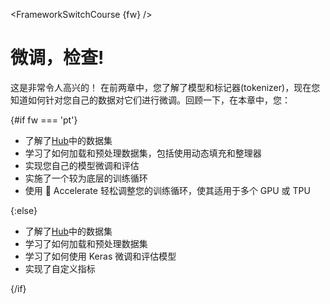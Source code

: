 <FrameworkSwitchCourse {fw} />

# 微调，检查!

这是非常令人高兴的！ 在前两章中，您了解了模型和标记器(tokenizer)，现在您知道如何针对您自己的数据对它们进行微调。回顾一下，在本章中，您：

{#if fw === 'pt'}
* 了解了[Hub](https://huggingface.co/datasets)中的数据集
* 学习了如何加载和预处理数据集，包括使用动态填充和整理器
* 实现您自己的模型微调和评估
* 实施了一个较为底层的训练循环
* 使用 🤗 Accelerate 轻松调整您的训练循环，使其适用于多个 GPU 或 TPU

{:else}
* 了解了[Hub](https://huggingface.co/datasets)中的数据集
* 学习了如何加载和预处理数据集
* 学习了如何使用 Keras 微调和评估模型
* 实现了自定义指标

{/if}
